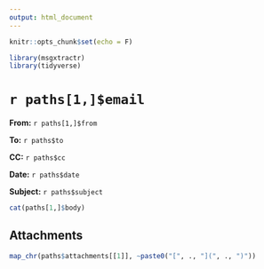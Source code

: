 ```yaml
---
output: html_document
---
```


```r
knitr::opts_chunk$set(echo = F)
```


```r
library(msgxtractr)
library(tidyverse)
```

# `r paths[1,]$email`

**From:** `r paths[1,]$from`

**To:** `r paths$to`

**CC:** `r paths$cc`

**Date:** `r paths$date`

**Subject:** `r paths$subject`


```r
cat(paths[1,]$body)
```

## Attachments
```r
map_chr(paths$attachments[[1]], ~paste0("[", ., "](", ., ")"))

```